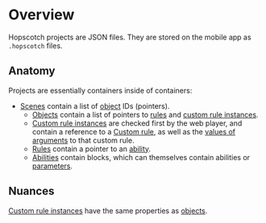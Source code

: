 
# Overview

Hopscotch projects are JSON files. They are stored on the mobile app as `.hopscotch` files.

## Anatomy

Projects are essentially containers inside of containers:

- [Scenes](/wiki/spec/scene) contain a list of [object](/wiki/spec/object) IDs (pointers).
  - [Objects](/wiki/spec/object) contain a list of pointers to [rules](/wiki/spec/rule) and [custom rule instances](/wiki/spec/custom-rule-instance).
   - [Custom rule instances](/wiki/spec/custom-rule-instance) are checked first by the web player<Note note="needs verification" />, and contain a reference to a [Custom rule](/wiki/spec/custom-rule), as well as the [values of arguments](/wiki/spec/parameter) to that custom rule.
   - [Rules](/wiki/spec/rule) contain a pointer to an [ability](/wiki/spec/ability).
   - [Abilities](/wiki/spec/ability) contain blocks, which can themselves contain abilities or [parameters](/wiki/spec/parameter).

## Nuances

[Custom rule instances](/wiki/spec/custom-rule-instance) have the same properties as [objects](/wiki/spec/object).
